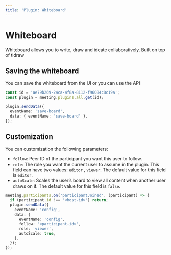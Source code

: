 ```yaml
---
title: 'Plugin: Whiteboard'
---
```


# Whiteboard

Whiteboard allows you to write, draw and ideate collaboratively. Built on top of tldraw

## Saving the whiteboard

You can save the whiteboard from the UI or you can use the API

```ts
const id = 'ae79b269-24ca-4f8a-8112-f96084c8c19a';
const plugin = meeting.plugins.all.get(id);

plugin.sendData({
  eventName: 'save-board',
  data: { eventName: 'save-board' },
});
```

## Customization

You can customization the following parameters:

- `follow`: Peer ID of the participant you want this user to follow.
- `role`: The role you want the current user to assume in the plugin. This field can have two values: `editor` , `viewer`. The default value for this field is `editor`.
- `autoScale`: Scales the user’s board to view all content when another user draws on it. The default value for this field is `false`.

```ts
meeting.participants.on('participantJoined', (participant) => {
  if (participant.id !== '<host-id>') return;
  plugin.sendData({
    eventName: 'config',
    data: {
      eventName: 'config',
      follow: '<participant-id>',
      role: 'viewer',
      autoScale: true,
    },
  });
});
```

